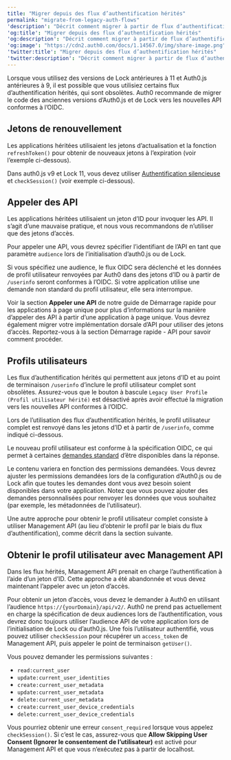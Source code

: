```yaml
---
title: "Migrer depuis des flux d’authentification hérités"
permalink: "migrate-from-legacy-auth-flows"
'description': "Décrit comment migrer à partir de flux d’authentification hérités."
'og:title': "Migrer depuis des flux d’authentification hérités"
'og:description': "Décrit comment migrer à partir de flux d’authentification hérités."
'og:image': "https://cdn2.auth0.com/docs/1.14567.0/img/share-image.png"
'twitter:title': "Migrer depuis des flux d’authentification hérités"
'twitter:description': "Décrit comment migrer à partir de flux d’authentification hérités."
---
```


Lorsque vous utilisez des versions de Lock antérieures à 11 et Auth0.js antérieures à 9, il est possible que vous utilisiez certains flux d’authentification hérités, qui sont obsolètes. Auth0 recommande de migrer le code des anciennes versions d’Auth0.js et de Lock vers les nouvelles API conformes à l’OIDC.

## Jetons de renouvellement

Les applications héritées utilisaient les jetons d’actualisation et la fonction `refreshToken()` pour obtenir de nouveaux jetons à l’expiration (voir l’exemple ci-dessous).

Dans auth0.js v9 et Lock 11, vous devez utiliser [Authentification silencieuse](/docs/fr-ca/authenticate/login/configure-silent-authentication) et `checkSession()` (voir exemple ci-dessous).

## Appeler des API

Les applications héritées utilisaient un jeton d’ID pour invoquer les API. Il s’agit d’une mauvaise pratique, et nous vous recommandons de n’utiliser que des jetons d’accès.

Pour appeler une API, vous devrez spécifier l’identifiant de l’API en tant que paramètre `audience` lors de l’initialisation d’auth0.js ou de Lock.

Si vous spécifiez une <Tooltip data-tooltip-id="react-containers-DefinitionTooltip-0" tip="">audience</Tooltip>, le flux OIDC sera déclenché et les données de profil utilisateur renvoyées par Auth0 dans des jetons d’ID ou à partir de `/userinfo` seront conformes à l’OIDC. Si votre application utilise une demande non standard du profil utilisateur, elle sera interrompue.

Voir la section **Appeler une API** de notre guide de Démarrage rapide pour les applications à page unique pour plus d’informations sur la manière d’appeler des API à partir d’une application à page unique. Vous devrez également migrer votre implémentation dorsale d’API pour utiliser des jetons d’accès. Reportez-vous à la section Démarrage rapide - API pour savoir comment procéder.

## Profils utilisateurs

Les flux d’authentification hérités qui permettent aux jetons d’ID et au point de terminaison `/userinfo` d’inclure le profil utilisateur complet sont obsolètes. Assurez-vous que le bouton à bascule `Legacy User Profile (Profil utilisateur hérité)` est désactivé après avoir effectué la migration vers les nouvelles API conformes à l’OIDC.

Lors de l’utilisation des flux d’authentification hérités, le profil utilisateur complet est renvoyé dans les jetons d’ID et à partir de `/userinfo`, comme indiqué ci-dessous.

Le nouveau profil utilisateur est conforme à la spécification OIDC, ce qui permet à certaines [demandes standard](https://openid.net/specs/openid-connect-core-1_0.html#StandardClaims) d’être disponibles dans la réponse.

Le contenu variera en fonction des permissions demandées. Vous devrez ajuster les permissions demandées lors de la configuration d’Auth0.js ou de Lock afin que toutes les demandes dont vous avez besoin soient disponibles dans votre application. Notez que vous pouvez ajouter des demandes personnalisées pour renvoyer les données que vous souhaitez (par exemple, les métadonnées de l’utilisateur).

Une autre approche pour obtenir le profil utilisateur complet consiste à utiliser <Tooltip href="/docs/fr-ca/glossary?term=management-api" tip="Management API
Un produit permettant aux clients d’effectuer des tâches administratives." cta="Voir le glossaire">Management API</Tooltip> (au lieu d’obtenir le profil par le biais du flux d’authentification), comme décrit dans la section suivante.

## Obtenir le profil utilisateur avec Management API

Dans les flux hérités, Management API prenait en charge l’authentification à l’aide d’un jeton d’ID. Cette approche a été abandonnée et vous devez maintenant l’appeler avec un jeton d’accès.

Pour obtenir un jeton d’accès, vous devez le demander à Auth0 en utilisant l’audience `https://{yourDomain}/api/v2/`. Auth0 ne prend pas actuellement en charge la spécification de deux audiences lors de l’authentification, vous devrez donc toujours utiliser l’audience API de votre application lors de l’initialisation de Lock ou d’auth0.js. Une fois l’utilisateur authentifié, vous pouvez utiliser `checkSession` pour récupérer un `access_token` de Management API, puis appeler le point de terminaison `getUser()`.

Vous pouvez demander les permissions suivantes :

* `read:current_user`
* `update:current_user_identities`
* `create:current_user_metadata`
* `update:current_user_metadata`
* `delete:current_user_metadata`
* `create:current_user_device_credentials`
* `delete:current_user_device_credentials`

Vous pourriez obtenir une erreur `consent_required` lorsque vous appelez `checkSession()`. Si c’est le cas, assurez-vous que **Allow Skipping User Consent (Ignorer le consentement de l’utilisateur)** est activé pour Management API et que vous n’exécutez pas à partir de localhost.